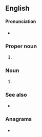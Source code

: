 {{also|usar}}
==English==

====Pronunciation====
* {{a|US}} {{enPR|yōō'-sär}} {{IPA|en|/ˈju.sɑɹ/}}

===Proper noun===
{{en-proper noun}}

# {{initialism of|en|[[United States]] [[Army]] [[reserve|Reserve]]}}

===Noun===
{{en-noun|-}}

# {{initialism of|en|[[urban]] [[search and rescue]]}}

===See also===
* {{pedialite}}

===Anagrams===
* {{anagrams|en|a=arsu|-saur|Ruas|Sura|URAs|saur|sura}}